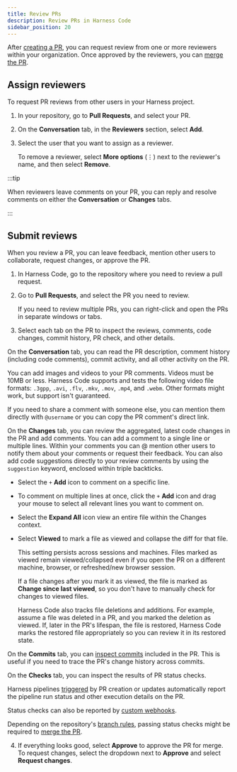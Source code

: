 ```yaml
---
title: Review PRs
description: Review PRs in Harness Code
sidebar_position: 20
---
```


After [creating a PR](./create-pr.md), you can request review from one or more reviewers within your organization. Once approved by the reviewers, you can [merge the PR](./merge-pr.md).

## Assign reviewers

To request PR reviews from other users in your Harness project.

1. In your repository, go to **Pull Requests**, and select your PR.
2. On the **Conversation** tab, in the **Reviewers** section, select **Add**.
3. Select the user that you want to assign as a reviewer.

   To remove a reviewer, select **More options** (&vellip;) next to the reviewer's name, and then select **Remove**.

:::tip

When reviewers leave comments on your PR, you can reply and resolve comments on either the **Conversation** or **Changes** tabs.

:::

## Submit reviews

When you review a PR, you can leave feedback, mention other users to collaborate, request changes, or approve the PR.

1. In Harness Code, go to the repository where you need to review a pull request.
2. Go to **Pull Requests**, and select the PR you need to review.

   If you need to review multiple PRs, you can right-click and open the PRs in separate windows or tabs.

3. Select each tab on the PR to inspect the reviews, comments, code changes, commit history, PR check, and other details.


<Tabs>
<TabItem value="conversation" label="Conversation" default>

On the **Conversation** tab, you can read the PR description, comment history (including code comments), commit activity, and all other activity on the PR.

You can add images and videos to your PR comments. Videos must be 10MB or less. Harness Code supports and tests the following video file formats: `.3gpp`, `.avi`, `.flv`, `.mkv`, `.mov`, `.mp4`, and `.webm`. Other formats might work, but support isn't guaranteed.

If you need to share a comment with someone else, you can mention them directly with `@username` or  you can copy the PR comment's direct link.

</TabItem>
<TabItem value="changes" label="Changes">

On the **Changes** tab, you can review the aggregated, latest code changes in the PR and add comments. You can add a comment to a single line or multiple lines. Within your comments you can @ mention other users to notify them about your comments or request their feedback. You can also add code suggestions directly to your review comments by using the `suggestion` keyword, enclosed within triple backticks.

* Select the `+` **Add** icon to comment on a specific line.

* To comment on multiple lines at once, click the `+` **Add** icon and drag your mouse to select all relevant lines you want to comment on.

* Select the **Expand All** icon view an entire file within the Changes context.

* Select **Viewed** to mark a file as viewed and collapse the diff for that file.

   This setting persists across sessions and machines. Files marked as viewed remain viewed/collapsed even if you open the PR on a different machine, browser, or refreshed/new browser session.

   If a file changes after you mark it as viewed, the file is marked as **Change since last viewed**, so you don't have to manually check for changes to viewed files.

   Harness Code also tracks file deletions and additions. For example, assume a file was deleted in a PR, and you marked the deletion as viewed. If, later in the PR's lifespan, the file is restored, Harness Code marks the restored file appropriately so you can review it in its restored state.

</TabItem>
<TabItem value="commits" label="Commits">

On the **Commits** tab, you can [inspect commits](../work-in-repos/commit.md#inspect-a-commit) included in the PR. This is useful if you need to trace the PR's change history across commits.

</TabItem>
<TabItem value="checks" label="Checks">

On the **Checks** tab, you can inspect the results of PR status checks.

Harness pipelines [triggered](../pipelines/code-triggers.mdx) by PR creation or updates automatically report the pipeline run status and other execution details on the PR.

Status checks can also be reported by [custom webhooks](../config-repos/webhooks.mdx).

Depending on the repository's [branch rules](../config-repos/rules.mdx), passing status checks might be required to [merge the PR](./merge-pr.md).

</TabItem>
</Tabs>

4. If everything looks good, select **Approve** to approve the PR for merge. To request changes, select the dropdown next to **Approve** and select **Request changes**.
